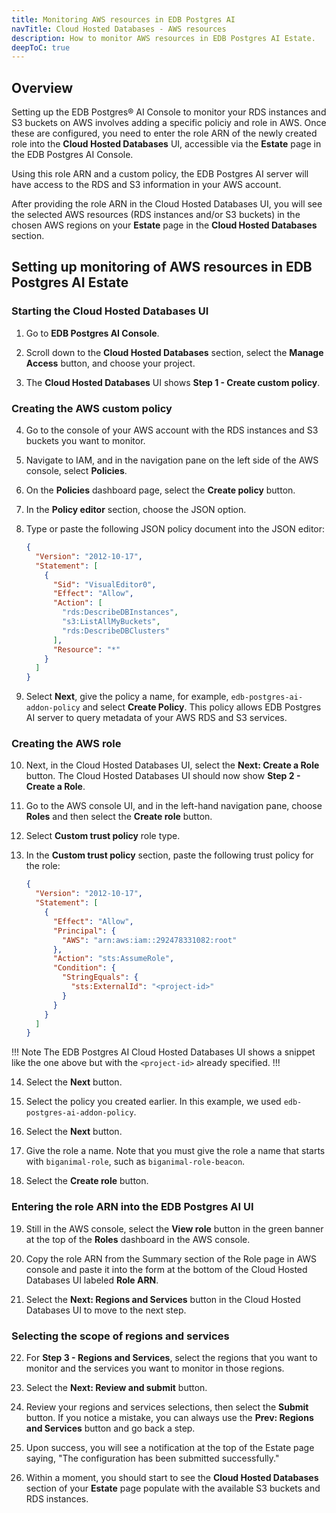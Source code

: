 ```yaml
---
title: Monitoring AWS resources in EDB Postgres AI 
navTitle: Cloud Hosted Databases - AWS resources
description: How to monitor AWS resources in EDB Postgres AI Estate.
deepToC: true
---
```


## Overview 

Setting up the EDB Postgres® AI Console to monitor your RDS instances and S3 buckets on AWS involves adding a specific policiy and role in AWS. Once these are configured, you need to enter the role ARN of the newly created role into the **Cloud Hosted Databases** UI, accessible via the **Estate** page in the EDB Postgres AI Console. 

Using this role ARN and a custom policy, the EDB Postgres AI server will have access to the RDS and S3 information in your AWS account. 

After providing the role ARN in the Cloud Hosted Databases UI, you will see the selected AWS resources (RDS instances and/or S3 buckets) in the chosen AWS regions on your **Estate** page in the **Cloud Hosted Databases** section.

## Setting up monitoring of AWS resources in EDB Postgres AI Estate

### Starting the Cloud Hosted Databases UI

1. Go to **EDB Postgres AI Console**. 

2. Scroll down to the **Cloud Hosted Databases** section, select the **Manage Access** button, and choose your project.

3. The **Cloud Hosted Databases** UI shows **Step 1 - Create custom policy**.

### Creating the AWS custom policy

4. Go to the console of your AWS account with the RDS instances and S3 buckets you want to monitor.

5. Navigate to IAM, and in the navigation pane on the left side of the AWS console, select **Policies**.

6. On the **Policies** dashboard page, select the **Create policy** button.

7. In the **Policy editor** section, choose the JSON option.

8. Type or paste the following JSON policy document into the JSON editor:

      ```json
      {
        "Version": "2012-10-17",
        "Statement": [
          {
            "Sid": "VisualEditor0",
            "Effect": "Allow",
            "Action": [
              "rds:DescribeDBInstances",
              "s3:ListAllMyBuckets",
              "rds:DescribeDBClusters"
            ],
            "Resource": "*"
          }
        ]
      }
      ```

9. Select **Next**, give the policy a name, for example, `edb-postgres-ai-addon-policy` and select **Create Policy**. This policy allows EDB Postgres AI server to query metadata of your AWS RDS and S3 services.


### Creating the AWS role

10. Next, in the Cloud Hosted Databases UI, select the **Next: Create a Role** button. The Cloud Hosted Databases UI should now show **Step 2 - Create a Role**.

11. Go to the AWS console UI, and in the left-hand navigation pane, choose **Roles** and then select the **Create role** button.

12. Select **Custom trust policy** role type.

13. In the **Custom trust policy** section, paste the following trust policy for the role:

    ```json
    {
      "Version": "2012-10-17",
      "Statement": [
        {
          "Effect": "Allow",
          "Principal": {
            "AWS": "arn:aws:iam::292478331082:root"
          },
          "Action": "sts:AssumeRole",
          "Condition": {
            "StringEquals": {
              "sts:ExternalId": "<project-id>"
            }
          }
        }
      ]
    }
    ```

  !!! Note
  The EDB Postgres AI Cloud Hosted Databases UI shows a snippet like the one above but with the `<project-id>` already specified.
  !!!

14. Select the **Next** button.

15. Select the policy you created earlier. In this example, we used `edb-postgres-ai-addon-policy`.

16. Select the **Next** button.

17. Give the role a name. Note that you must give the role a name that starts with `biganimal-role`, such as `biganimal-role-beacon`. 

18. Select the **Create role** button.

### Entering the role ARN into the EDB Postgres AI UI

19. Still in the AWS console, select the **View role** button in the green banner at the top of the **Roles** dashboard in the AWS console.

20. Copy the role ARN from the Summary section of the Role page in AWS console and paste it into the form at the bottom of the Cloud Hosted Databases UI labeled **Role ARN**.

21. Select the **Next: Regions and Services** button in the Cloud Hosted Databases UI to move to the next step.

### Selecting the scope of regions and services

22. For **Step 3 - Regions and Services**, select the regions that you want to monitor and the services you want to monitor in those regions.

23. Select the **Next: Review and submit** button.

24. Review your regions and services selections, then select the **Submit** button. If you notice a mistake, you can always use the **Prev: Regions and Services** button and go back a step.

25. Upon success, you will see a notification at the top of the Estate page saying, "The configuration has been submitted successfully."

26. Within a moment, you should start to see the **Cloud Hosted Databases** section of your **Estate** page populate with the available S3 buckets and RDS instances.
